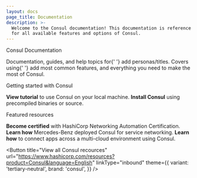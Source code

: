 ```yaml
---
layout: docs
page_title: Documentation
description: >-
  Welcome to the Consul documentation! This documentation is reference material
  for all available features and options of Consul.
---
```



<p className="g-type-display-2 mt-xl">Consul Documentation</p>
<p className="g-type-body-large">
  Documentation, guides, and help topics for{' '}
  <span className="note">add personas/titles.</span> Covers using{' '}
  <span className="note">add most common features</span>, and everything you
  need to make the most of Consul.
</p>

<Introduction
  brand="Consul"
  description="Consul is a service mesh solution providing a full featured control plane with service discovery, configuration, and segmentation functionality."
/>

<p className="g-type-display-4 mt-xl">Getting started with Consul</p>
<div className="cards">
  <Card
    icon="video"
    url="//learn.hashicorp.com/tutorials/consul/get-started-install"
    brand="consul"
  >
    <strong>View tutorial</strong> to use Consul on your local machine.
  </Card>
  <Card icon="download" url="/docs/install" brand="consul">
    <strong>Install Consul</strong> using precompiled binaries or source.
  </Card>
</div>

<p className="g-type-display-4 mt-xl">Featured resources</p>
<div className="cards mb-m">
  <Card
    type="Certification"
    url="https://www.hashicorp.com/certification/consul-associate"
  >
    <strong>Become certified</strong> with HashiCorp Networking Automation
    Certification.
  </Card>
  <Card
    type="Customer Story"
    url="https://www.hashicorp.com/case-studies/mercedes"
  >
    <strong>Learn how</strong> Mercedes-Benz deployed Consul for service
    networking.
  </Card>
  <Card
    type="Demo"
    url="https://www.hashicorp.com/resources/connecting-apps-across-the-cloud"
  >
    <strong>Learn how</strong> to connect apps across a multi-cloud environment
    using Consul.
  </Card>
</div>

<Button
  title="View all Consul recources"
  url="https://www.hashicorp.com/resources?product=Consul&language=English"
  linkType="inbound"
  theme={{
    variant: 'tertiary-neutral',
    brand: 'consul',
  }}
/>
